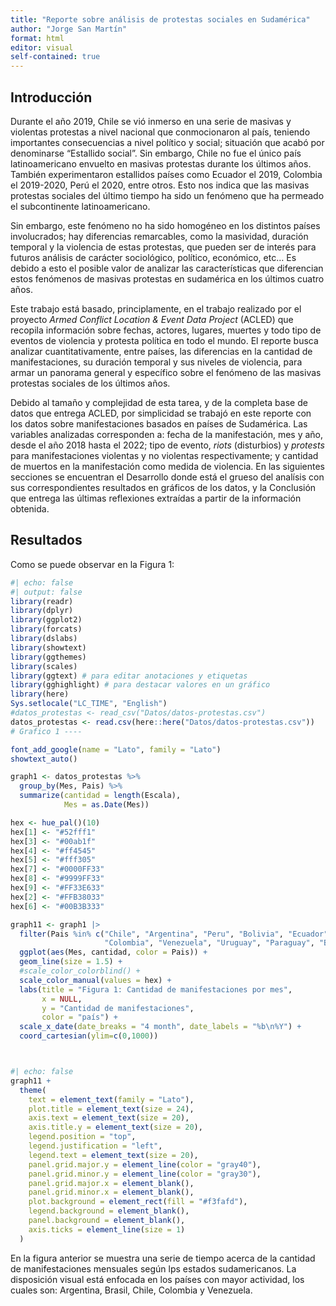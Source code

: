 ```yaml
---
title: "Reporte sobre análisis de protestas sociales en Sudamérica"
author: "Jorge San Martín"
format: html
editor: visual
self-contained: true
---
```


## Introducción

Durante el año 2019, Chile se vió inmerso en una serie de masivas y violentas protestas a nivel nacional que conmocionaron al país, teniendo importantes consecuencias a nivel político y social; situación que acabó por denominarse "Estallido social". Sin embargo, Chile no fue el único país latinoamericano envuelto en masivas protestas durante los últimos años. También experimentaron estallidos países como Ecuador el 2019, Colombia el 2019-2020, Perú el 2020, entre otros. Esto nos indica que las masivas protestas sociales del último tiempo ha sido un fenómeno que ha permeado el subcontinente latinoamericano.

Sin embargo, este fenómeno no ha sido homogéneo en los distintos países involucrados; hay diferencias remarcables, como la masividad, duración temporal y la violencia de estas protestas, que pueden ser de interés para futuros análisis de carácter sociológico, político, económico, etc... Es debido a esto el posible valor de analizar las características que diferencian estos fenómenos de masivas protestas en sudamérica en los últimos cuatro años.

Este trabajo está basado, principlamente, en el trabajo realizado por el proyecto *Armed Conflict Location & Event Data Project* (ACLED) que recopila información sobre fechas, actores, lugares, muertes y todo tipo de eventos de violencia y protesta política en todo el mundo. El reporte busca analizar cuantitativamente, entre países, las diferencias en la cantidad de manifestaciones, su duración temporal y sus niveles de violencia, para armar un panorama general y específico sobre el fenómeno de las masivas protestas sociales de los últimos años.

Debido al tamaño y complejidad de esta tarea, y de la completa base de datos que entrega ACLED, por simplicidad se trabajó en este reporte con los datos sobre manifestaciones basados en países de Sudamérica. Las variables analizadas corresponden a: fecha de la manifestación, mes y año, desde el año 2018 hasta el 2022; tipo de evento, *riots* (disturbios) y *protests* para manifestaciones violentas y no violentas respectivamente; y cantidad de muertos en la manifestación como medida de violencia. En las siguientes secciones se encuentran el Desarrollo donde está el grueso del analísis con sus correspondientes resultados en gráficos de los datos, y la Conclusión que entrega las últimas reflexiones extraídas a partir de la información obtenida.



## Resultados

Como se puede observar en la Figura 1:

```r
#| echo: false
#| output: false
library(readr)
library(dplyr)
library(ggplot2)
library(forcats)
library(dslabs)
library(showtext)
library(ggthemes)
library(scales)
library(ggtext) # para editar anotaciones y etiquetas
library(gghighlight) # para destacar valores en un gráfico
library(here)
Sys.setlocale("LC_TIME", "English")
#datos_protestas <- read_csv("Datos/datos-protestas.csv")
datos_protestas <- read.csv(here::here("Datos/datos-protestas.csv"))
# Grafico 1 ----

font_add_google(name = "Lato", family = "Lato")
showtext_auto()

graph1 <- datos_protestas %>% 
  group_by(Mes, Pais) %>% 
  summarize(cantidad = length(Escala),
            Mes = as.Date(Mes))

hex <- hue_pal()(10)
hex[1] <- "#52fff1"
hex[3] <- "#00ab1f"
hex[4] <- "#ff4545"
hex[5] <- "#fff305"
hex[7] <- "#0000FF33"
hex[8] <- "#9999FF33"
hex[9] <- "#FF33E633"
hex[2] <- "#FFB38033"
hex[6] <- "#00B3B333"

graph11 <- graph1 |> 
  filter(Pais %in% c("Chile", "Argentina", "Peru", "Bolivia", "Ecuador",
                     "Colombia", "Venezuela", "Uruguay", "Paraguay", "Brazil")) |> 
  ggplot(aes(Mes, cantidad, color = Pais)) +
  geom_line(size = 1.5) +
  #scale_color_colorblind() +
  scale_color_manual(values = hex) +
  labs(title = "Figura 1: Cantidad de manifestaciones por mes",
       x = NULL,
       y = "Cantidad de manifestaciones",
       color = "país") +
  scale_x_date(date_breaks = "4 month", date_labels = "%b\n%Y") +
  coord_cartesian(ylim=c(0,1000))




```
```r
#| echo: false
graph11 + 
  theme(
    text = element_text(family = "Lato"),
    plot.title = element_text(size = 24),
    axis.text = element_text(size = 20), 
    axis.title.y = element_text(size = 20),
    legend.position = "top",
    legend.justification = "left",
    legend.text = element_text(size = 20),
    panel.grid.major.y = element_line(color = "gray40"),
    panel.grid.minor.y = element_line(color = "gray30"),
    panel.grid.major.x = element_blank(),
    panel.grid.minor.x = element_blank(),
    plot.background = element_rect(fill = "#f3fafd"),
    legend.background = element_blank(),
    panel.background = element_blank(),
    axis.ticks = element_line(size = 1)
  ) 
```

En la figura anterior se muestra una serie de tiempo acerca de la cantidad de manifestaciones mensuales según lps estados sudamericanos. La disposición visual está enfocada en los países con mayor actividad, los cuales son: Argentina, Brasil, Chile, Colombia y Venezuela.


